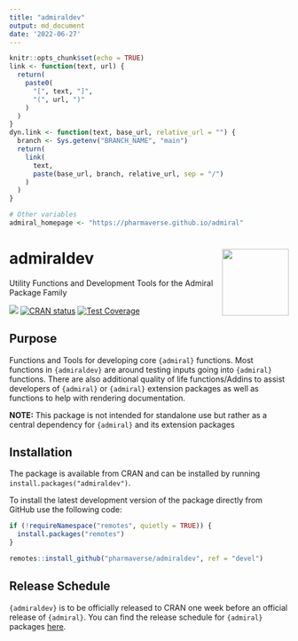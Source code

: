 ```yaml
---
title: "admiraldev"
output: md_document
date: '2022-06-27'
---
```


```r
knitr::opts_chunk$set(echo = TRUE)
link <- function(text, url) {
  return(
    paste0(
      "[", text, "]",
      "(", url, ")"
    )
  )
}
dyn.link <- function(text, base_url, relative_url = "") {
  branch <- Sys.getenv("BRANCH_NAME", "main")
  return(
    link(
      text,
      paste(base_url, branch, relative_url, sep = "/")
    )
  )
}

# Other variables
admiral_homepage <- "https://pharmaverse.github.io/admiral"
```

<!-- Please do not edit the README.md file as it is auto-generated. Only edit the README.Rmd file -->

# admiraldev <img src="man/figures/logo.png" align="right" alt="" width="120" />

Utility Functions and Development Tools for the Admiral Package Family


<!-- badges: start -->
[<img src="http://pharmaverse.org/shields/admiral.svg">](https://pharmaverse.org)
[![CRAN status](https://www.r-pkg.org/badges/version/admiraldev)](https://CRAN.R-project.org/package=admiraldev)
[![Test Coverage](https://raw.githubusercontent.com/pharmaverse/admiraldev/badges/main/test-coverage.svg)](https://github.com/pharmaverse/admiraldev/actions/workflows/common.yml)

<!-- badges: end -->


## Purpose

Functions and Tools for developing core `{admiral}` functions.  Most functions in `{admiraldev}` are around testing inputs going into `{admiral}` functions. There are also  additional quality of life functions/Addins to assist developers of `{admiral}` or `{admiral}` extension packages as well as functions to help with rendering documentation.  

**NOTE:** This package is not intended for standalone use but rather as a central dependency for `{admiral}` and its extension packages 

## Installation

The package is available from CRAN and can be installed by running `install.packages("admiraldev")`.

To install the latest development version of the package directly from GitHub use the following code:

```r
if (!requireNamespace("remotes", quietly = TRUE)) {
  install.packages("remotes")
}

remotes::install_github("pharmaverse/admiraldev", ref = "devel")
```

## Release Schedule

`{admiraldev}` is to be officially released to CRAN one week before an official release of `{admiral}`.  You can find the release schedule for `{admiral}` packages [here](https://pharmaverse.github.io/admiral/#release-schedule). 

